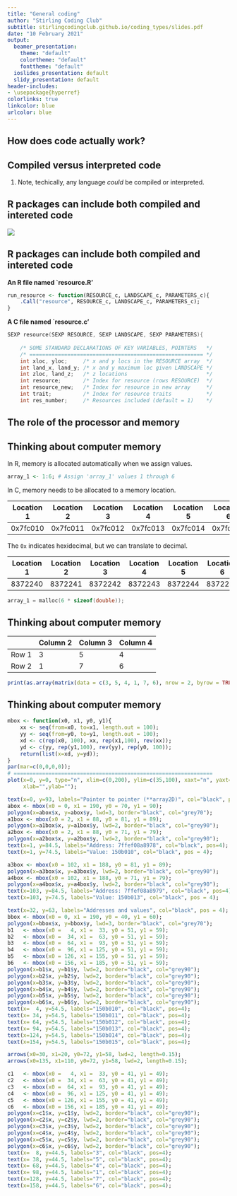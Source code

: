 ```yaml
---
title: "General coding"
author: "Stirling Coding Club"
subtitle: stirlingcodingclub.github.io/coding_types/slides.pdf
date: "10 February 2021"
output:
  beamer_presentation:
    theme: "default"
    colortheme: "default"
    fonttheme: "default"
  ioslides_presentation: default
  slidy_presentation: default
header-includes:
- \usepackage{hyperref}
colorlinks: true
linkcolor: blue
urlcolor: blue
---
```



## How does code actually work?

\begin{itemize}
\item Programmers work with \textbf{source code} (e.g., R, python)
\item Computers execute \textbf{machine language} (binary)
\item To get from source code to machine language, we can \textit{compile} code or \textit{interpret} it.
\end{itemize}


## Compiled versus interpreted code

\begin{columns}
\begin{column}{0.5\textwidth}

\textbf{Compiled code}
\vspace{2mm}
\begin{itemize}
\item Directly translates everything to machine language
\item Transatlation must occur before running code
\item C, C++, FORTRAN, Pascal (low-level languages)$^{1}$
\item Two steps to execute code
\item Faster performance (executes immediately after compiling)
\item Slower and more laborious to code
\end{itemize}


\end{column}
\begin{column}{0.5\textwidth} 

\textbf{Interpreted code}

\begin{itemize}
\vspace{2mm}
\item Code is run bit by bit through an interpreter
\item Interpreter breaks down and executes code `on the fly'
\item R, Perl, MATLAB, Python (high-level languages)$^{1}$
\item One step to execute code
\item Slower performance (executes after interpreted)
\item Faster and more intuitive to code
\end{itemize}

\end{column}
\end{columns}
\pause
\vspace{4mm}

1. Note, techically, any language *could* be compiled or interpreted.


## R packages can include both compiled and intereted code

![](img/gmse.png)



## R packages can include both compiled and intereted code {.smaller}

\footnotesize

**An R file named `resource.R'**

```r
run_resource <- function(RESOURCE_c, LANDSCAPE_c, PARAMETERS_c){
    .Call("resource", RESOURCE_c, LANDSCAPE_c, PARAMETERS_c);
}
```

\vspace{3mm} \pause

**A C file named `resource.c'**

```c
SEXP resource(SEXP RESOURCE, SEXP LANDSCAPE, SEXP PARAMETERS){
 
    /* SOME STANDARD DECLARATIONS OF KEY VARIABLES, POINTERS   */
    /* ======================================================= */
    int xloc, yloc;     /* x and y locs in the RESOURCE array  */ 
    int land_x, land_y; /* x and y maximum loc given LANDSCAPE */
    int zloc, land_z;   /* z locations                         */
    int resource;       /* Index for resource (rows RESOURCE)  */
    int resource_new;   /* Index for resource in new array     */
    int trait;          /* Index for resource traits           */
    int res_number;     /* Resources included (default = 1)    */
```



\normalsize

## The role of the processor and memory

\begin{itemize}
\item Machine code is a list of instructions written in binary (1s \& 0s)
\item Binary instructions sent to the \textit{Central Processing Unit (CPU)}
\begin{itemize}
\item CPUs can read and write to memory, and do maths (and that's about it)
\item Instructions tell the CPU to read and write information to memory
\end{itemize} \pause
\item Random-access memory (RAM, or just `memory') is separate from the CPU, and holds data that can be read and changed
\begin{itemize}
\item Memory exists as binary digits (`bits') of ones and zeros
\item Bits are grouped in chunks of eight to make one `byte'
\end{itemize}
\end{itemize}


## Thinking about computer memory

In R, memory is allocated automatically when we assign values.

```r
array_1 <- 1:6; # Assign 'array_1' values 1 through 6
```


\vspace{2mm} \pause

In C, memory needs to be allocated to a memory location.

\footnotesize

| Location 1 | Location 2 | Location 3 | Location 4 | Location 5 | Location 6 |
|------------|------------|------------|------------|------------|------------|
| 0x7fc010   |  0x7fc011  | 0x7fc012   |  0x7fc013  | 0x7fc014   |  0x7fc015  |


\normalsize \pause

The `0x` indicates hexidecimal, but we can translate to decimal.

\footnotesize

| Location 1 | Location 2 | Location 3 | Location 4 | Location 5 | Location 6 |
|------------|------------|------------|------------|------------|------------|
|  8372240   |  8372241   |  8372242   |  8372243   |  8372244   |  8372245   |

\pause

```c
array_1 = malloc(6 * sizeof(double));
```


## Thinking about computer memory


|         |  Column 2  | Column 3   | Column 4   | 
|---------|------------|------------|------------|
| Row 1   |  3         | 5          |  4         |
| Row 2   |  1         | 7          |  6         |


\pause
\vspace{8mm}

```r
print(as.array(matrix(data = c(3, 5, 4, 1, 7, 6), nrow = 2, byrow = TRUE)));
```



## Thinking about computer memory

```r
mbox <- function(x0, x1, y0, y1){
    xx <- seq(from=x0, to=x1, length.out = 100);
    yy <- seq(from=y0, to=y1, length.out = 100);
    xd <- c(rep(x0, 100), xx, rep(x1,100), rev(xx));
    yd <- c(yy, rep(y1,100), rev(yy), rep(y0, 100));
    return(list(x=xd, y=yd));
}
par(mar=c(0,0,0,0));
# ===============================================================
plot(x=0, y=0, type="n", xlim=c(0,200), ylim=c(35,100), xaxt="n", yaxt="n",
     xlab="",ylab="");

text(x=0, y=93, labels="Pointer to pointer (**array2D)", col="black", pos = 4);
abox <- mbox(x0 = 0, x1 = 190, y0 = 70, y1 = 90);
polygon(x=abox$x, y=abox$y, lwd=3, border="black", col="grey70");
a1box <- mbox(x0 = 2, x1 = 88, y0 = 81, y1 = 89);
polygon(x=a1box$x, y=a1box$y, lwd=2, border="black", col="grey90");
a2box <- mbox(x0 = 2, x1 = 88, y0 = 71, y1 = 79);
polygon(x=a2box$x, y=a2box$y, lwd=2, border="black", col="grey90");
text(x=1, y=84.5, labels="Address: 7ffef08a8978", col="black", pos=4);
text(x=1, y=74.5, labels="Value: 150b010", col="black", pos = 4);

a3box <- mbox(x0 = 102, x1 = 188, y0 = 81, y1 = 89);
polygon(x=a3box$x, y=a3box$y, lwd=2, border="black", col="grey90");
a4box <- mbox(x0 = 102, x1 = 188, y0 = 71, y1 = 79);
polygon(x=a4box$x, y=a4box$y, lwd=2, border="black", col="grey90");
text(x=103, y=84.5, labels="Address: 7ffef08a8979", col="black", pos=4);
text(x=103, y=74.5, labels="Value: 150b013", col="black", pos = 4);

text(x=32, y=63, labels="Addresses and values", col="black", pos = 4);
bbox <- mbox(x0 = 0, x1 = 190, y0 = 40, y1 = 60);
polygon(x=bbox$x, y=bbox$y, lwd=3, border="black", col="grey70");
b1   <- mbox(x0 =   4, x1 =  33, y0 = 51, y1 = 59);
b2   <- mbox(x0 =  34, x1 =  63, y0 = 51, y1 = 59);
b3   <- mbox(x0 =  64, x1 =  93, y0 = 51, y1 = 59);
b4   <- mbox(x0 =  96, x1 = 125, y0 = 51, y1 = 59);
b5   <- mbox(x0 = 126, x1 = 155, y0 = 51, y1 = 59);
b6   <- mbox(x0 = 156, x1 = 185, y0 = 51, y1 = 59);
polygon(x=b1$x, y=b1$y, lwd=2, border="black", col="grey90");
polygon(x=b2$x, y=b2$y, lwd=2, border="black", col="grey90");
polygon(x=b3$x, y=b3$y, lwd=2, border="black", col="grey90");
polygon(x=b4$x, y=b4$y, lwd=2, border="black", col="grey90");
polygon(x=b5$x, y=b5$y, lwd=2, border="black", col="grey90");
polygon(x=b6$x, y=b6$y, lwd=2, border="black", col="grey90");
text(x=  4, y=54.5, labels="150b010", col="black", pos=4);
text(x= 34, y=54.5, labels="150b011", col="black", pos=4);
text(x= 64, y=54.5, labels="150b012", col="black", pos=4);
text(x= 94, y=54.5, labels="150b013", col="black", pos=4);
text(x=124, y=54.5, labels="150b014", col="black", pos=4);
text(x=154, y=54.5, labels="150b015", col="black", pos=4);

arrows(x0=30, x1=20, y0=72, y1=58, lwd=2, length=0.15);
arrows(x0=135, x1=110, y0=72, y1=58, lwd=2, length=0.15);

c1   <- mbox(x0 =   4, x1 =  33, y0 = 41, y1 = 49);
c2   <- mbox(x0 =  34, x1 =  63, y0 = 41, y1 = 49);
c3   <- mbox(x0 =  64, x1 =  93, y0 = 41, y1 = 49);
c4   <- mbox(x0 =  96, x1 = 125, y0 = 41, y1 = 49);
c5   <- mbox(x0 = 126, x1 = 155, y0 = 41, y1 = 49);
c6   <- mbox(x0 = 156, x1 = 185, y0 = 41, y1 = 49);
polygon(x=c1$x, y=c1$y, lwd=2, border="black", col="grey90");
polygon(x=c2$x, y=c2$y, lwd=2, border="black", col="grey90");
polygon(x=c3$x, y=c3$y, lwd=2, border="black", col="grey90");
polygon(x=c4$x, y=c4$y, lwd=2, border="black", col="grey90");
polygon(x=c5$x, y=c5$y, lwd=2, border="black", col="grey90");
polygon(x=c6$x, y=c6$y, lwd=2, border="black", col="grey90");
text(x=  8, y=44.5, labels="3", col="black", pos=4);
text(x= 38, y=44.5, labels="5", col="black", pos=4);
text(x= 68, y=44.5, labels="4", col="black", pos=4);
text(x= 98, y=44.5, labels="1", col="black", pos=4);
text(x=128, y=44.5, labels="7", col="black", pos=4);
text(x=158, y=44.5, labels="6", col="black", pos=4);
```


